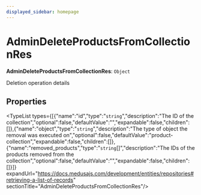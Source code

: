 ```yaml
---
displayed_sidebar: homepage
---
```



# AdminDeleteProductsFromCollectionRes

 **AdminDeleteProductsFromCollectionRes**: `Object`

Deletion operation details

## Properties

<TypeList types={[{"name":"id","type":"`string`","description":"The ID of the collection","optional":false,"defaultValue":"","expandable":false,"children":[]},{"name":"object","type":"`string`","description":"The type of object the removal was executed on","optional":false,"defaultValue":"product-collection","expandable":false,"children":[]},{"name":"removed_products","type":"`string`[]","description":"The IDs of the products removed from the collection","optional":false,"defaultValue":"","expandable":false,"children":[]}]} expandUrl="https://docs.medusajs.com/development/entities/repositories#retrieving-a-list-of-records" sectionTitle="AdminDeleteProductsFromCollectionRes"/>
